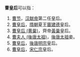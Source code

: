 '''曹皇后'''可以指：
#[[獻穆皇后|曹节]]，[[汉献帝|汉献帝]]第二任皇后。
#[[曹氏_(窦建德)|曹皇后]]，[[隋朝|隋朝]]夏王[[竇建德|竇建德]]皇后。
#[[曹皇后_(黄巢)|曹皇后 (黄巢)]]，齊帝[[黄巢|黃巢]]皇后。
#[[貞簡皇后|曹夫人 (後唐太祖)]]，[[李克用|後唐太祖]]妾。
#[[和武显皇后|曹皇后]]，[[唐明宗|後唐明宗]]皇后。
#[[慈圣光献皇后|曹皇后]]，[[宋仁宗|宋仁宗]]皇后。

{{disambig|Cat=三字封號消歧義}}